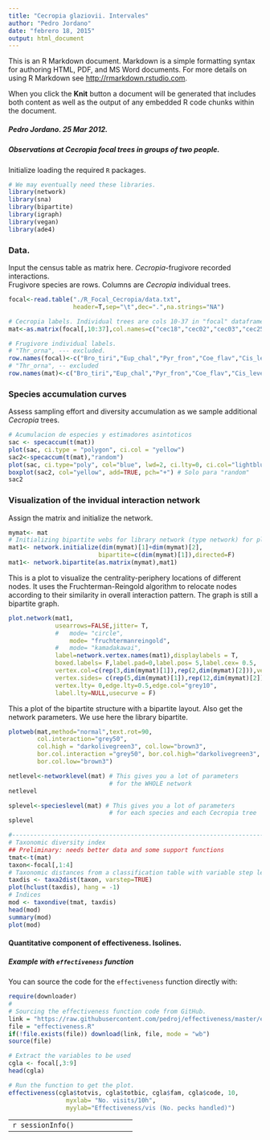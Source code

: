```yaml
---
title: "Cecropia glaziovii. Intervales"
author: "Pedro Jordano"
date: "febrero 18, 2015"
output: html_document
---
```


This is an R Markdown document. Markdown is a simple formatting syntax for authoring HTML, PDF, and MS Word documents. For more details on using R Markdown see <http://rmarkdown.rstudio.com>.

When you click the **Knit** button a document will be generated that includes both content as well as the output of any embedded R code chunks within the document.  
  
##### Pedro Jordano. 25 Mar 2012.
##### Observations at _Cecropia_ focal trees in groups of two people.

Initialize loading the required `R` packages.

```r
# We may eventually need these libraries.
library(network)
library(sna)
library(bipartite)
library(igraph)
library(vegan)
library(ade4)

```

### Data. 
Input the census table as matrix here. _Cecropia_-frugivore recorded  interactions.  
Frugivore species are rows. Columns are _Cecropia_ individual trees.  

```r
focal<-read.table("./R_Focal_Cecropia/data.txt",
                  header=T,sep="\t",dec=".",na.strings="NA")

# Cecropia labels. Individual trees are cols 10-37 in "focal" dataframe.
mat<-as.matrix(focal[,10:37],col.names=c("cec18","cec02","cec03","cec25","cec22","cec06","cec16","cec13","cec05","cec15","cec28","cec24","cec11","cec21","cec20","cec01","cec04","cec23","cec14","cec12","cec09","cec17","cec07","cec19","cec08","cec10","cec26","cec27"))

# Frugivore individual labels.
# "Thr_orna", --- excluded.
row.names(focal)<-c("Bro_tiri","Eup_chal","Pyr_fron","Coe_flav","Cis_leve","Tur_flav","Ind_Inde","Mel_flav","Thr_cyan","For_xant","Chl_cyan","Cac_chry","Tac_coro","Tan_sele","Ort_chlo","Thr_palm","Chl_spiz","Dac_caya","Tan_cyan","Tro_viri","Tan_prec","Tit_caya","Tur_rufi","Cyc_guja","Eup_cyan","Tan_desm","Eup_viol","Tro_surr","Dac_nigr","Pio_maxi","Abu_jacu","Bar_rufi","Hem_rufi","Sal_simi","Dac_sp.","Sel_macu","Tit_inqu","Pte_bail","Ram_dico","Bra_arac","Ceb_nigr")
# "Thr_orna", -- excluded
row.names(mat)<-c("Bro_tiri","Eup_chal","Pyr_fron","Coe_flav","Cis_leve","Tur_flav","Ind_Inde","Mel_flav","Thr_cyan","For_xant","Chl_cyan","Cac_chry","Tac_coro","Tan_sele","Ort_chlo","Thr_palm","Chl_spiz","Dac_caya","Tan_cyan","Tro_viri","Tan_prec","Tit_caya","Tur_rufi","Cyc_guja","Eup_cyan","Tan_desm","Eup_viol","Tro_surr","Dac_nigr","Pio_maxi","Abu_jacu","Bar_rufi","Hem_rufi","Sal_simi","Dac_sp.","Sel_macu","Tit_inqu","Pte_bail","Ram_dico","Bra_arac","Ceb_nigr")

```

### Species accumulation curves

Assess sampling effort and diversity accumulation as we sample additional _Cecropia_ trees.

```r
# Acumulacion de especies y estimadores asintoticos
sac <- specaccum(t(mat))
plot(sac, ci.type = "polygon", ci.col = "yellow")
sac2<-specaccum(t(mat),"random")
plot(sac, ci.type="poly", col="blue", lwd=2, ci.lty=0, ci.col="lightblue")
boxplot(sac2, col="yellow", add=TRUE, pch="+") # Solo para "random"
sac2
```

### Visualization of the invidual interaction network

Assign the matrix and initialize the network.
```r
mymat<- mat
# Initializing bipartite webs for library network (type network) for plotting.
mat1<- network.initialize(dim(mymat)[1]+dim(mymat)[2],
                         bipartite=c(dim(mymat)[1]),directed=F)
mat1<- network.bipartite(as.matrix(mymat),mat1)

```
  
  
This is a plot to visualize the centrality-periphery locations of different nodes. It uses the Fruchterman-Reingold algorithm to relocate nodes according to their similarity in overall interaction pattern. The graph is still a bipartite graph.  
  
  
```r
plot.network(mat1,
             usearrows=FALSE,jitter= T,
             #   mode= "circle",
                 mode= "fruchtermanreingold",
             #   mode= "kamadakawai", 
             label=network.vertex.names(mat1),displaylabels = T,
             boxed.labels= F,label.pad=0,label.pos= 5,label.cex= 0.5,
             vertex.col=c(rep(3,dim(mymat)[1]),rep(2,dim(mymat)[2])),vertex.cex= 2,
             vertex.sides= c(rep(5,dim(mymat)[1]),rep(12,dim(mymat)[2])),
             vertex.lty= 0,edge.lty=0.5,edge.col="grey10",
             label.lty=NULL,usecurve = F)

```

This a plot of the bipartite structure with a bipartite layout. Also get the network parameters. We use here the library bipartite.    
    
    
```r
plotweb(mat,method="normal",text.rot=90,
        col.interaction="grey50",
        col.high = "darkolivegreen3", col.low="brown3",
        bor.col.interaction ="grey50", bor.col.high="darkolivegreen3",
        bor.col.low="brown3")

netlevel<-networklevel(mat) # This gives you a lot of parameters
                            # for the WHOLE network
netlevel

splevel<-specieslevel(mat) # This gives you a lot of parameters
                            # for each species and each Cecropia tree
splevel

```

```r
#---------------------------------------------------------------------------
# Taxonomic diversity index
## Preliminary: needs better data and some support functions
tmat<-t(mat)
taxon<-focal[,1:4]
# Taxonomic distances from a classification table with variable step lengths.
taxdis <- taxa2dist(taxon, varstep=TRUE)
plot(hclust(taxdis), hang = -1)
# Indices
mod <- taxondive(tmat, taxdis)
head(mod)
summary(mod)
plot(mod)

```

#### Quantitative component of effectiveness. Isolines.

##### Example with `effectiveness` function

You can source the code for the `effectiveness` function directly with:

```r
require(downloader)
#
# Sourcing the effectiveness function code from GitHub.
link = "https://raw.githubusercontent.com/pedroj/effectiveness/master/effectiveness.R"
file = "effectiveness.R"
if(!file.exists(file)) download(link, file, mode = "wb")
source(file)

# Extract the variables to be used
cgla <- focal[,3:9]
head(cgla)

# Run the function to get the plot. 
effectiveness(cgla$totvis, cgla$totbic, cgla$fam, cgla$code, 10, 
                myxlab= "No. visits/10h", 
                myylab="Effectiveness/vis (No. pecks handled)")

```


----------------------------------
```r
sessionInfo()
```

----------------------------------




